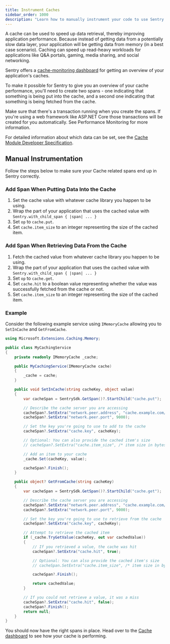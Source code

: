 ```yaml
---
title: Instrument Caches
sidebar_order: 1000
description: "Learn how to manually instrument your code to use Sentry's Caches module. "
---
```


A cache can be used to speed up data retrieval, thereby improving application performance. Because instead of getting data from a potentially slow data layer, your application will be getting data from memory (in a best case scenario). Caching can speed up read-heavy workloads for applications like Q&A portals, gaming, media sharing, and social networking.

Sentry offers a [cache-monitoring dashboard](https://sentry.io/orgredirect/organizations/:orgslug/insights/caches/) for getting an overview of your application's caches.

To make it possible for Sentry to give you an overview of your cache performance, you'll need to create two spans - one indicating that something is being put into the cache, and a second one indicating that something is being fetched from the cache.

Make sure that there's a transaction running when you create the spans. If you're using a web framework like ASP.NET Core those transactions will be created for you automatically. See <PlatformLink to='/tracing/'>Performance Monitoring</PlatformLink> for more information.

For detailed information about which data can be set, see the [Cache Module Developer Specification](https://develop.sentry.dev/sdk/performance/modules/caches/).

## Manual Instrumentation

Follow the steps below to make sure your Cache related spans end up in Sentry correctly.

### Add Span When Putting Data Into the Cache

1. Set the cache value with whatever cache library you happen to be using.
2. Wrap the part of your application that uses the cached value with  `Sentry.with_child_span { |span| ... }`
3. Set `op` to `cache.put`.
4. Set `cache.item_size` to an integer representing the size of the cached item.

### Add Span When Retrieving Data From the Cache

1. Fetch the cached value from whatever cache library you happen to be using.
2. Wrap the part of your application that uses the cached value with  `Sentry.with_child_span { |span| ... }`
3. Set `op` to `cache.get`.
4. Set `cache.hit` to a boolean value representing whether the value was successfully fetched from the cache or not.
5. Set `cache.item_size` to an integer representing the size of the cached item.

### Example

Consider the following example service using `IMemoryCache` allowing you to `SetInCache` and `GetFromCache`.

```csharp
using Microsoft.Extensions.Caching.Memory;

public class MyCachingService
{
    private readonly IMemoryCache _cache;

    public MyCachingService(IMemoryCache cache)
    {
        _cache = cache;
    }

    public void SetInCache(string cacheKey, object value)
    {
        var cacheSpan = SentrySdk.GetSpan()?.StartChild("cache.put");

        // Describe the cache server you are accessing
        cacheSpan?.SetExtra("network.peer.address", "cache.example.com/supercache");
        cacheSpan?.SetExtra("network.peer.port", 9000);

        // Set the key you're going to use to add to the cache
        cacheSpan?.SetExtra("cache.key", cacheKey);

        // Optional: You can also provide the cached item's size
        // cacheSpan?.SetExtra("cache.item_size", /* item size in bytes */);

        // Add an item to your cache
        _cache.Set(cacheKey, value);

        cacheSpan?.Finish();
    }

    public object? GetFromCache(string cacheKey)
    {
        var cacheSpan = SentrySdk.GetSpan()?.StartChild("cache.get");

        // Describe the cache server you are accessing
        cacheSpan?.SetExtra("network.peer.address", "cache.example.com/supercache");
        cacheSpan?.SetExtra("network.peer.port", 9000);

        // Set the key you're going to use to retrieve from the cache
        cacheSpan?.SetExtra("cache.key", cacheKey);

        // Attempt to retrieve the cached item
        if (_cache.TryGetValue(cacheKey, out var cachedValue))
        {
            // If you retrieved a value, the cache was hit
            cacheSpan?.SetExtra("cache.hit", true);

            // Optional: You can also provide the cached item's size
            // cacheSpan.SetExtra("cache.item_size", /* item size in bytes */);

            cacheSpan?.Finish();

            return cachedValue;
        }

        // If you could not retrieve a value, it was a miss
        cacheSpan?.SetExtra("cache.hit", false);
        cacheSpan?.Finish();
        return null;
    }
}
```

You should now have the right spans in place. Head over to the [Cache dashboard](https://sentry.io/orgredirect/organizations/:orgslug/performance/caches/) to see how your cache is performing.
